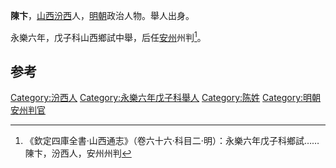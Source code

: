 '''陳卞'''，[[山西|山西]][[汾西|汾西]]人，[[明朝|明朝]]政治人物。舉人出身。

永樂六年，戊子科山西鄉試中舉，后任[[安州|安州]]州判<ref>《欽定四庫全書·山西通志》（卷六十六·科目二·明）：永樂六年戊子科鄉試……陳卞，汾西人，安州州判</ref>。

==参考==
{{reflist}}
{{明朝人物小作品}}

[[Category:汾西人|Category:汾西人]]
[[Category:永樂六年戊子科舉人|Category:永樂六年戊子科舉人]]
[[Category:陈姓|Category:陈姓]]
[[Category:明朝安州判官|Category:明朝安州判官]]